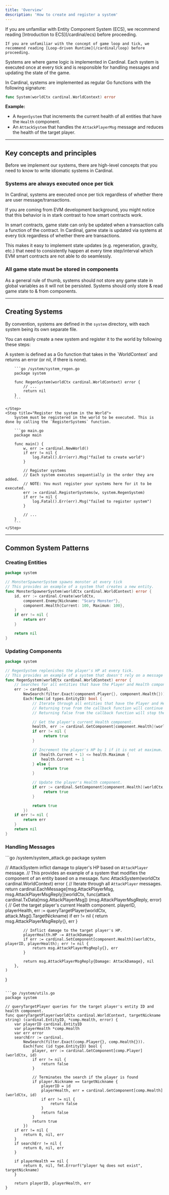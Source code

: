 ```yaml
---
title: 'Overview'
description: 'How to create and register a system'
---
```


<Warning>
    If you are unfamiliar with Entity Component System (ECS), we recommend reading [Introduction to ECS](/cardinal/ecs) before proceeding.
    
    If you are unfamiliar with the concept of game loop and tick, we recommend reading [Loop-driven Runtime](/cardinal/loop) before proceeding.
</Warning>

Systems are where game logic is implemented in Cardinal. Each system is executed once at every tick and is responsible for handling messages and updating the state of the game.

In Cardinal, systems are implemented as regular Go functions with the following signature:

```go
func System(worldCtx cardinal.WorldContext) error
```

**Example:**
- A `RegenSystem` that increments the current health of all entities that have the `Health` component. 
- An `AttackSystem` that handles the `AttackPlayerMsg` message and reduces the health of the target player.

---

## Key concepts and principles
Before we implement our systems, there are high-level concepts that you need to know to write idiomatic systems in Cardinal.

### Systems are always executed once per tick

In Cardinal, systems are executed once per tick regardless of whether there are user message/transactions. 

<Tip>
If you are coming from EVM development background, you might notice that this behavior is in stark contrast to how smart contracts work.
    
In smart contracts, game state can only be updated when a transaction calls a function of the contract. In Cardinal, game state is updated via systems at every tick regardless of whether there are transactions.

This makes it easy to implement state updates (e.g. regeneration, gravity, etc.) that need to consistently happen at every time step/interval which EVM smart contracts are not able to do seamlessly.
</Tip>

### All game state must be stored in components
As a general rule of thumb, systems should not store any game state in global variables as it will not be persisted. Systems should only store & read game state to & from components.

---

## Creating Systems

By convention, systems are defined in the `system` directory, with each system being its own separate file.

You can easily create a new system and register it to the world by following these steps:

<Steps>
    <Step title="Implement the system function">
        A system is defined as a Go function that takes in the `WorldContext` and returns an error (or nil, if there is none).

        ```go /system/system_regen.go
        package system
        
        func RegenSystem(worldCtx cardinal.WorldContext) error {
            // ...
            return nil
        }
        ```

    </Step>
    <Step title="Register the system in the World">
        System must be registered in the world to be executed. This is done by calling the `RegisterSystems` function.

        ```go main.go
        package main

        func main() {
            w, err := cardinal.NewWorld()
            if err != nil {
                log.Fatal().Err(err).Msg("failed to create world")
            }

            // Register systems
            // Each system executes sequentially in the order they are added.
            // NOTE: You must register your systems here for it to be executed.
            err := cardinal.RegisterSystems(w, system.RegenSystem)
            if err != nil {
                log.Fatal().Err(err).Msg("failed to register system")
            }

            // ...
        }
        ```
    </Step>
</Steps>

---

## Common System Patterns

### Creating Entities

```go /system/system_enemy_spawner.go
package system

// MonsterSpawnerSystem spawns monster at every tick
// This provides an example of a system that creates a new entity.
func MonsterSpawnerSystem(worldCtx cardinal.WorldContext) error {
    id, err := cardinal.Create(worldCtx,
        component.Enemy{Nickname: "Scary Monster"},
        component.Health{Current: 100, Maximum: 100},
    )
    if err != nil {
        return err
    }

	return nil
}
```

### Updating Components
```go /system/system_regen.go
package system

// RegenSystem replenishes the player's HP at every tick.
// This provides an example of a system that doesn't rely on a message to update a component.
func RegenSystem(worldCtx cardinal.WorldContext) error {
	// Searches for all entities that have the Player and Health component.
	err := cardinal.
        NewSearch(filter.Exact(component.Player{}, component.Health{})).
        Each(func(id types.EntityID) bool {
            // Iterate through all entities that have the Player and Health component.
            // Returning true from the callback function will continue the iteration.
            // Returning false from the callback function will stop the iteration.

            // Get the player's current Health component.
            health, err := cardinal.GetComponent[component.Health](worldCtx, id)
            if err != nil {
                 return true
            }

            // Increment the player's HP by 1 if it is not at maximum.
            if (health.Current + 1) <= health.Maximum {
                health.Current += 1
            } else {
                 return true
            }

            // Update the player's Health component.
            if err := cardinal.SetComponent[component.Health](worldCtx, id, health); err != nil {
                 return true
            }

            return true
        })
	if err != nil {
		return err
	}
	return nil
}
```

### Handling Messages
<CodeGroup>
```go /system/system_attack.go
package system    

// AttackSystem inflict damage to player's HP based on `AttackPlayer` message.
// This provides an example of a system that modifies the component of an entity based on a message.
func AttackSystem(worldCtx cardinal.WorldContext) error {
	// Iterate through all `AttackPlayer` messages.
    return cardinal.EachMessage[msg.AttackPlayerMsg, msg.AttackPlayerMsgReply](worldCtx,
        func(attack cardinal.TxData[msg.AttackPlayerMsg]) (msg.AttackPlayerMsgReply, error) {
			// Get the target player's current Health component.
			playerID, playerHealth, err := queryTargetPlayer(worldCtx, attack.Msg().TargetNickname)
			if err != nil {
				return msg.AttackPlayerMsgReply{}, err
			}

			// Inflict damage to the target player's HP.
			playerHealth.HP -= AttackDamage
			if err := cardinal.SetComponent[component.Health](worldCtx, playerID, playerHealth); err != nil {
				return msg.AttackPlayerMsgReply{}, err
			}

			return msg.AttackPlayerMsgReply{Damage: AttackDamage}, nil
		},
	)
}
```

```go /system/utils.go
package system

// queryTargetPlayer queries for the target player's entity ID and health component.
func queryTargetPlayer(worldCtx cardinal.WorldContext, targetNickname string) (cardinal.EntityID, *comp.Health, error) {
    var playerID cardinal.EntityID
    var playerHealth *comp.Health
    var err error
    searchErr := cardinal.
        NewSearch(filter.Exact(comp.Player{}, comp.Health{})).
        Each(func (id type.EntityID) bool {
            player, err := cardinal.GetComponent[comp.Player](worldCtx, id)
            if err != nil {
                return false
            }

            // Terminates the search if the player is found
            if player.Nickname == targetNickname {
                playerID = id
                playerHealth, err = cardinal.GetComponent[comp.Health](worldCtx, id)
                if err != nil {
                    return false
                }
                return false
            }
            return true
        })
    if err != nil {
        return 0, nil, err
    }
    if searchErr != nil {
        return 0, nil, err
    }

    if playerHealth == nil {
        return 0, nil, fmt.Errorf("player %q does not exist", targetNickname)
    }

    return playerID, playerHealth, err
}
```
</CodeGroup>